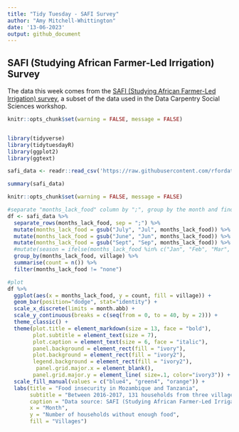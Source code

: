 ```yaml
---
title: "Tidy Tuesday - SAFI Survey"
author: "Amy Mitchell-Whittington"
date: '13-06-2023'
output: github_document
---
```


## SAFI (Studying African Farmer-Led Irrigation) Survey

The data this week comes from the [SAFI (Studying African Farmer-Led Irrigation) survey](https://datacarpentry.org/socialsci-workshop/data/), a subset of the data used in the Data Carpentry Social Sciences workshop.

```r
knitr::opts_chunk$set(warning = FALSE, message = FALSE) 


library(tidyverse)
library(tidytuesdayR)
library(ggplot2)
library(ggtext)

safi_data <- readr::read_csv('https://raw.githubusercontent.com/rfordatascience/tidytuesday/master/data/2023/2023-06-13/safi_data.csv')

summary(safi_data)
```

```r
knitr::opts_chunk$set(warning = FALSE, message = FALSE) 

#separate "months_lack_food" column by ";", group by the month and find how many households lacked enough food in each month across the three villages.
df <- safi_data %>%
  separate_rows(months_lack_food, sep = ";") %>%
  mutate(months_lack_food = gsub("July", "Jul", months_lack_food)) %>%
  mutate(months_lack_food = gsub("June", "Jun", months_lack_food)) %>%
  mutate(months_lack_food = gsub("Sept", "Sep", months_lack_food)) %>%
  #mutate(season = ifelse(months_lack_food %in% c("Jan", "Feb", "Mar", "Oct", "Nov", "Dec"), "Hot and Humid Season", "Cool and Dry Season")) %>%
  group_by(months_lack_food, village) %>%
  summarise(count = n()) %>%
  filter(months_lack_food != "none")

#plot
df %>% 
  ggplot(aes(x = months_lack_food, y = count, fill = village)) +
  geom_bar(position="dodge", stat="identity") +
  scale_x_discrete(limits = month.abb) +
  scale_y_continuous(breaks = c(seq(from = 0, to = 40, by = 2))) +
  theme_classic() +
  theme(plot.title = element_markdown(size = 13, face = "bold"),
        plot.subtitle = element_text(size = 7),
        plot.caption = element_text(size = 6, face = "italic"),
        panel.background = element_rect(fill = "ivory"),
        plot.background = element_rect(fill = "ivory2"),
        legend.background = element_rect(fill = "ivory2"),
         panel.grid.major.x = element_blank(),
        panel.grid.major.y = element_line( size=.1, color="ivory3")) +
  scale_fill_manual(values = c("blue4", "green4", "orange")) +
  labs(title = "Food insecurity in Mozambique and Tanzania",
       subtitle = "Between 2016-2017, 131 households from three villages across Mozambique and Tanzania were asked about their living conditions\nas part of a survey run by the Studying African Farmer-Led Irrigation group. Almost three quarters of respondents said\nthey'd faced at least one month of not having enough food to feed their household in the previous year.",
       caption = "Data source: SAFI (Studying African Farmer-Led Irrigation) survey.",
       x = "Month",
       y = "Number of households without enough food",
       fill = "Villages")
```
